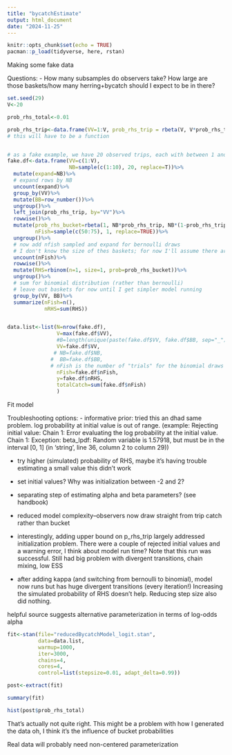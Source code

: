```yaml
---
title: "bycatchEstimate"
output: html_document
date: "2024-11-25"
---
```


```r
knitr::opts_chunk$set(echo = TRUE)
pacman::p_load(tidyverse, here, rstan)
```

Making some fake data 

Questions:
- How many subsamples do observers take? How large are those baskets/how many herring+bycatch should I expect to be in there? 

```r
set.seed(29)
V<-20

prob_rhs_total<-0.01

prob_rhs_trip<-data.frame(VV=1:V, prob_rhs_trip = rbeta(V, V*prob_rhs_total, V*(1-prob_rhs_total)))
# this will have to be a function


# as a fake example, we have 20 observed trips, each with between 1 and 10 bucket samples
fake.df<-data.frame(VV=c(1:V),
                    NB=sample(c(1:10), 20, replace=T))%>%
  mutate(expand=NB)%>%
  # expand rows by NB
  uncount(expand)%>%
  group_by(VV)%>%
  mutate(BB=row_number())%>%
  ungroup()%>%
  left_join(prob_rhs_trip, by="VV")%>%
  rowwise()%>%
  mutate(prob_rhs_bucket=rbeta(1, NB*prob_rhs_trip, NB*(1-prob_rhs_trip)),
         nFish=sample(c(50:75), 1, replace=TRUE))%>%
  ungroup()%>%
  # now add nfish sampled and expand for bernoulli draws
  # I don't know the size of thes baskets; for now I'll assume there are 50-75 fish in each one
  uncount(nFish)%>%
  rowwise()%>%
  mutate(RHS=rbinom(n=1, size=1, prob=prob_rhs_bucket))%>%
  ungroup()%>%
  # sum for binomial distribution (rather than bernoulli)
  # leave out baskets for now until I get simpler model running
  group_by(VV, BB)%>%
  summarize(nFish=n(),
            nRHS=sum(RHS))


data.list<-list(N=nrow(fake.df),
                V=max(fake.df$VV),
                #B=length(unique(paste(fake.df$VV, fake.df$BB, sep="_"))),
                VV=fake.df$VV,
               # NB=fake.df$NB,
              #  BB=fake.df$BB,
              # nFish is the number of "trials" for the binomial draws
                nFish=fake.df$nFish,
                y=fake.df$nRHS,
                totalCatch=sum(fake.df$nFish)
                )
```

Fit model

Troubleshooting options: 
- informative prior: tried this an dhad same problem. log probability at initial value is out of range. (example: Rejecting initial value:
Chain 1:   Error evaluating the log probability at the initial value.
Chain 1: Exception: beta_lpdf: Random variable is 1.57918, but must be in the interval [0, 1] (in 'string', line 36, column 2 to column 29))

- try higher (simulated) probability of RHS, maybe it's having trouble estimating a small value
this didn't work

- set initial values?
Why was initialization between -2 and 2? 

- separating step of estimating alpha and beta parameters? (see handbook)

- reduced model complexity--observers now draw straight from trip catch rather than bucket

- interestingly, adding upper bound on p_rhs_trip largely addressed initialization problem. There were a couple of rejected initial values and a warning error, I think about model run time? Note that this run was successful. Still had big problem with divergent transitions, chain mixing, low ESS

- after adding kappa (and switching from bernoulli to binomial), model now runs but has huge divergent transitions (every iteration!) Increasing the simulated probability of RHS doesn't help. Reducing step size also did nothing. 

helpful source suggests alternative parameterization in terms of log-odds alpha

```r
fit<-stan(file="reducedBycatchModel_logit.stan",
          data=data.list,
          warmup=1000,
          iter=3000,
          chains=4,
          cores=4,
          control=list(stepsize=0.01, adapt_delta=0.99))

post<-extract(fit)

summary(fit)

hist(post$prob_rhs_total)
```
That's actually not quite right. This might be a problem with how I generated the data
oh, I think it's the influence of bucket probabilities

Real data will probably need non-centered parameterization

